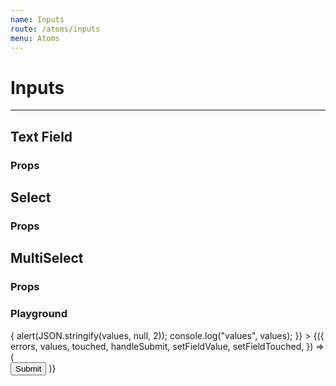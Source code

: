 ```yaml
---
name: Inputs
route: /atoms/inputs
menu: Atoms
---
```







# Inputs

---

## Text Field
### Props

<Props of={TextField} />

## Select
### Props

<Props of={Select} />

## MultiSelect
### Props

<Props of={MultiSelect} />

### Playground

<Playground>
  <div className='metro custom-pg'>
    <ThemeContext.Provider theme={theme}>
      <Formik
        initialValues={{
          text: '',
          email: '',
          phone: '',
          select: '',
          multi: [],
        }}
        validationSchema={Schema}
        onSubmit={(values) => {
          alert(JSON.stringify(values, null, 2));
          console.log("values", values);
        }}
      >
        {({
          errors,
          values,
          touched,
          handleSubmit,
          setFieldValue,
          setFieldTouched,
        }) => (
          <Form onSubmit={handleSubmit}>
            <Field
              id='text-field'
              label='Plain text'
              name='text'
              type='text'
              placeholder='Enter some characters'
              component={TextField}
            />
            <Field
              id='email-field'
              label='Email'
              name='email'
              type='email'
              placeholder='Enter your email'
              component={TextField}
            />
            <Field
              id='phone-email'
              label='Phone'
              name='phone'
              type='phone'
              placeholder='Enter your phone'
              component={TextField}
            />
            <Field
              id='select'
              name='select'
              name='select'
              label='Select an option'
              options={options}
              component={Select}
            />
            <MultiSelect
              id='multiselect'
              name='multi'
              label='Select multiple options'
              options={multiOptions}
              value={values.multi}
              onChange={setFieldValue}
              onBlur={setFieldTouched}
              touched={touched.multi}
              error={errors.multi}
            />
            <Checkbox id='1' name='accept' className='custom-checkbox' />
            <Button variant="primary" type="submit">Submit</Button>
            </Form>
        )}
      </Formik>
    </ThemeContext.Provider>
  </div>
</Playground>